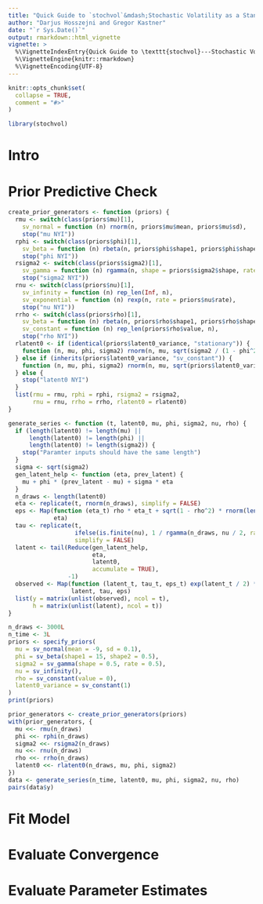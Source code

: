 ```yaml
---
title: "Quick Guide to `stochvol`&mdash;Stochastic Volatility as a Standalone Model"
author: "Darjus Hosszejni and Gregor Kastner"
date: "`r Sys.Date()`"
output: rmarkdown::html_vignette
vignette: >
  %\VignetteIndexEntry{Quick Guide to \texttt{stochvol}---Stochastic Volatility as a Standalone Model}
  %\VignetteEngine{knitr::rmarkdown}
  %\VignetteEncoding{UTF-8}
---
```


```r
knitr::opts_chunk$set(
  collapse = TRUE,
  comment = "#>"
)
```

```r
library(stochvol)
```

# Intro

# Prior Predictive Check

```r
create_prior_generators <- function (priors) {
  rmu <- switch(class(priors$mu)[1],
    sv_normal = function (n) rnorm(n, priors$mu$mean, priors$mu$sd),
    stop("mu NYI"))
  rphi <- switch(class(priors$phi)[1],
    sv_beta = function (n) rbeta(n, priors$phi$shape1, priors$phi$shape2),
    stop("phi NYI"))
  rsigma2 <- switch(class(priors$sigma2)[1],
    sv_gamma = function (n) rgamma(n, shape = priors$sigma2$shape, rate = priors$sigma2$rate),
    stop("sigma2 NYI"))
  rnu <- switch(class(priors$nu)[1],
    sv_infinity = function (n) rep_len(Inf, n),
    sv_exponential = function (n) rexp(n, rate = priors$nu$rate),
    stop("nu NYI"))
  rrho <- switch(class(priors$rho)[1],
    sv_beta = function (n) rbeta(n, priors$rho$shape1, priors$rho$shape2),
    sv_constant = function (n) rep_len(priors$rho$value, n),
    stop("rho NYI"))
  rlatent0 <- if (identical(priors$latent0_variance, "stationary")) {
    function (n, mu, phi, sigma2) rnorm(n, mu, sqrt(sigma2 / (1 - phi^2)))
  } else if (inherits(priors$latent0_variance, "sv_constant")) {
    function (n, mu, phi, sigma2) rnorm(n, mu, sqrt(priors$latent0_variance$value))
  } else {
    stop("latent0 NYI")
  }
  list(rmu = rmu, rphi = rphi, rsigma2 = rsigma2,
       rnu = rnu, rrho = rrho, rlatent0 = rlatent0)
}

generate_series <- function (t, latent0, mu, phi, sigma2, nu, rho) {
  if (length(latent0) != length(mu) ||
      length(latent0) != length(phi) ||
      length(latent0) != length(sigma2)) {
    stop("Paramter inputs should have the same length")
  }
  sigma <- sqrt(sigma2)
  gen_latent_help <- function (eta, prev_latent) {
    mu + phi * (prev_latent - mu) + sigma * eta
  }
  n_draws <- length(latent0)
  eta <- replicate(t, rnorm(n_draws), simplify = FALSE)
  eps <- Map(function (eta_t) rho * eta_t + sqrt(1 - rho^2) * rnorm(length(eta_t)),
             eta)
  tau <- replicate(t,
                   ifelse(is.finite(nu), 1 / rgamma(n_draws, nu / 2, rate = nu / 2 - 1), 1),
                   simplify = FALSE)
  latent <- tail(Reduce(gen_latent_help,
                        eta,
                        latent0,
                        accumulate = TRUE),
                 -1)
  observed <- Map(function (latent_t, tau_t, eps_t) exp(latent_t / 2) * sqrt(tau_t) * eps_t,
                  latent, tau, eps)
  list(y = matrix(unlist(observed), ncol = t),
       h = matrix(unlist(latent), ncol = t))
}
```

```r
n_draws <- 3000L
n_time <- 3L
priors <- specify_priors(
  mu = sv_normal(mean = -9, sd = 0.1),
  phi = sv_beta(shape1 = 15, shape2 = 0.5),
  sigma2 = sv_gamma(shape = 0.5, rate = 0.5),
  nu = sv_infinity(),
  rho = sv_constant(value = 0),
  latent0_variance = sv_constant(1)
)
print(priors)

prior_generators <- create_prior_generators(priors)
with(prior_generators, {
  mu <<- rmu(n_draws)
  phi <<- rphi(n_draws)
  sigma2 <<- rsigma2(n_draws)
  nu <<- rnu(n_draws)
  rho <<- rrho(n_draws)
  latent0 <<- rlatent0(n_draws, mu, phi, sigma2)
})
data <- generate_series(n_time, latent0, mu, phi, sigma2, nu, rho)
pairs(data$y)
```

# Fit Model

# Evaluate Convergence

# Evaluate Parameter Estimates
